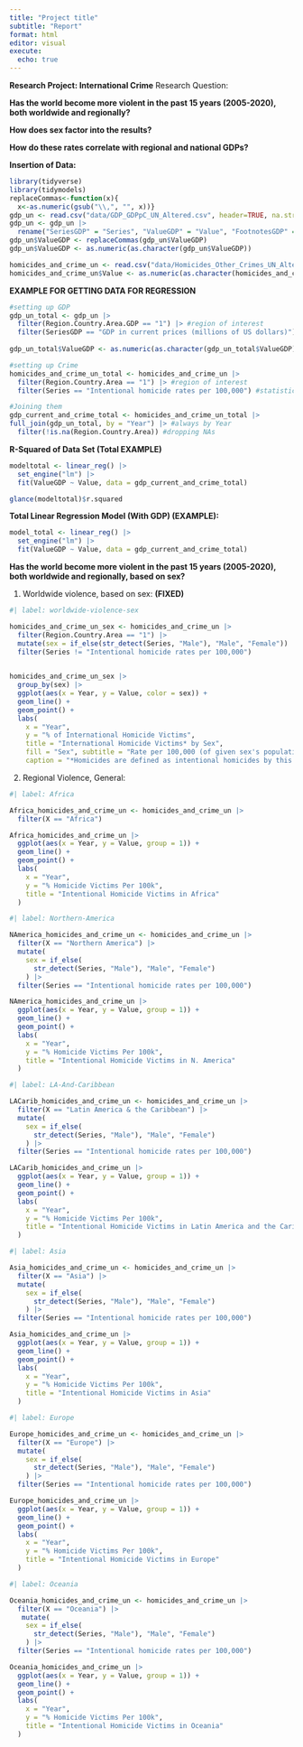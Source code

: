 ```yaml
---
title: "Project title"
subtitle: "Report"
format: html
editor: visual
execute:
  echo: true
---
```


**Research Project: International Crime** Research Question:

**Has the world become more violent in the past 15 years (2005-2020), both worldwide and regionally?**

**How does sex factor into the results?**

**How do these rates correlate with regional and national GDPs?**

**Insertion of Data:**

```r

library(tidyverse)
library(tidymodels)
replaceCommas<-function(x){
  x<-as.numeric(gsub("\\,", "", x))}
gdp_un <- read.csv("data/GDP_GDPpC_UN_Altered.csv", header=TRUE, na.strings = ",")
gdp_un <- gdp_un |>
  rename("SeriesGDP" = "Series", "ValueGDP" = "Value", "FootnotesGDP" = "Footnotes", "XGDP" = "X", "Region.Country.Area.GDP" = "Region.Country.Area")
gdp_un$ValueGDP <- replaceCommas(gdp_un$ValueGDP)
gdp_un$ValueGDP <- as.numeric(as.character(gdp_un$ValueGDP))

homicides_and_crime_un <- read.csv("data/Homicides_Other_Crimes_UN_Altered.csv", header=TRUE)
homicides_and_crime_un$Value <- as.numeric(as.character(homicides_and_crime_un$Value))
```

**EXAMPLE FOR GETTING DATA FOR REGRESSION**

```r
#setting up GDP
gdp_un_total <- gdp_un |>
  filter(Region.Country.Area.GDP == "1") |> #region of interest
  filter(SeriesGDP == "GDP in current prices (millions of US dollars)") #statistic of interest
  
gdp_un_total$ValueGDP <- as.numeric(as.character(gdp_un_total$ValueGDP)) #conversion to numeric, NOT WORKING FOR SOME REASON, NEED to find out, is causing NAs

#setting up Crime
homicides_and_crime_un_total <- homicides_and_crime_un |>
  filter(Region.Country.Area == "1") |> #region of interest
  filter(Series == "Intentional homicide rates per 100,000") #statistic of interest

#Joining them
gdp_current_and_crime_total <- homicides_and_crime_un_total |> 
full_join(gdp_un_total, by = "Year") |> #always by Year
  filter(!is.na(Region.Country.Area)) #dropping NAs
```

**R-Squared of Data Set (Total EXAMPLE)**

```r

modeltotal <- linear_reg() |>
  set_engine("lm") |>
  fit(ValueGDP ~ Value, data = gdp_current_and_crime_total)

glance(modeltotal)$r.squared
```

**Total Linear Regression Model (With GDP) (EXAMPLE):**

```r

model_total <- linear_reg() |>
  set_engine("lm") |>
  fit(ValueGDP ~ Value, data = gdp_current_and_crime_total)
```

**Has the world become more violent in the past 15 years (2005-2020), both worldwide and regionally, based on sex?**

1.  Worldwide violence, based on sex: **(FIXED)**

```r
#| label: worldwide-violence-sex

homicides_and_crime_un_sex <- homicides_and_crime_un |>
  filter(Region.Country.Area == "1") |>
  mutate(sex = if_else(str_detect(Series, "Male"), "Male", "Female")) |>
  filter(Series != "Intentional homicide rates per 100,000")
 

homicides_and_crime_un_sex |>
  group_by(sex) |>
  ggplot(aes(x = Year, y = Value, color = sex)) +
  geom_line() +
  geom_point() + 
  labs(
    x = "Year",
    y = "% of International Homicide Victims",
    title = "International Homicide Victims* by Sex",
    fill = "Sex", subtitle = "Rate per 100,000 (of given sex's population)",
    caption = "*Homicides are defined as intentional homicides by this dataset")
```

2.  Regional Violence, General:

```r
#| label: Africa

Africa_homicides_and_crime_un <- homicides_and_crime_un |>
  filter(X == "Africa") 

Africa_homicides_and_crime_un |>
  ggplot(aes(x = Year, y = Value, group = 1)) +
  geom_line() +
  geom_point() + 
  labs(
    x = "Year",
    y = "% Homicide Victims Per 100k",
    title = "Intentional Homicide Victims in Africa"
  )

```

```r
#| label: Northern-America

NAmerica_homicides_and_crime_un <- homicides_and_crime_un |>
  filter(X == "Northern America") |>
  mutate(
    sex = if_else(
      str_detect(Series, "Male"), "Male", "Female")
    ) |>
  filter(Series == "Intentional homicide rates per 100,000")

NAmerica_homicides_and_crime_un |>
  ggplot(aes(x = Year, y = Value, group = 1)) +
  geom_line() +
  geom_point() + 
  labs(
    x = "Year",
    y = "% Homicide Victims Per 100k",
    title = "Intentional Homicide Victims in N. America"
  )

```

```r
#| label: LA-And-Caribbean

LACarib_homicides_and_crime_un <- homicides_and_crime_un |>
  filter(X == "Latin America & the Caribbean") |>
  mutate(
    sex = if_else(
      str_detect(Series, "Male"), "Male", "Female")
    ) |>
  filter(Series == "Intentional homicide rates per 100,000")

LACarib_homicides_and_crime_un |>
  ggplot(aes(x = Year, y = Value, group = 1)) +
  geom_line() +
  geom_point() + 
  labs(
    x = "Year",
    y = "% Homicide Victims Per 100k",
    title = "Intentional Homicide Victims in Latin America and the Caribbean"
  )
```

```r
#| label: Asia

Asia_homicides_and_crime_un <- homicides_and_crime_un |>
  filter(X == "Asia") |>
  mutate(
    sex = if_else(
      str_detect(Series, "Male"), "Male", "Female")
    ) |>
  filter(Series == "Intentional homicide rates per 100,000")

Asia_homicides_and_crime_un |>
  ggplot(aes(x = Year, y = Value, group = 1)) +
  geom_line() +
  geom_point() + 
  labs(
    x = "Year",
    y = "% Homicide Victims Per 100k",
    title = "Intentional Homicide Victims in Asia"
  )
```

```r
#| label: Europe

Europe_homicides_and_crime_un <- homicides_and_crime_un |>
  filter(X == "Europe") |>
  mutate(
    sex = if_else(
      str_detect(Series, "Male"), "Male", "Female")
    ) |>
  filter(Series == "Intentional homicide rates per 100,000")

Europe_homicides_and_crime_un |>
  ggplot(aes(x = Year, y = Value, group = 1)) +
  geom_line() +
  geom_point() + 
  labs(
    x = "Year",
    y = "% Homicide Victims Per 100k",
    title = "Intentional Homicide Victims in Europe"
  )
```

```r
#| label: Oceania

Oceania_homicides_and_crime_un <- homicides_and_crime_un |>
  filter(X == "Oceania") |>
   mutate(
    sex = if_else(
      str_detect(Series, "Male"), "Male", "Female")
    ) |>
  filter(Series == "Intentional homicide rates per 100,000")

Oceania_homicides_and_crime_un |>
  ggplot(aes(x = Year, y = Value, group = 1)) +
  geom_line() +
  geom_point() + 
  labs(
    x = "Year",
    y = "% Homicide Victims Per 100k",
    title = "Intentional Homicide Victims in Oceania"
  )
```
